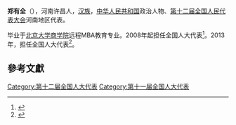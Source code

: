 '''郑有全'''（{{bd|1954年||}}），河南许昌人，[[汉族|汉族]]，[[中华人民共和国|中华人民共和国]]政治人物、[[第十二届全国人民代表大会|第十二届全国人民代表大会]]河南地区代表。

毕业于[[北京大学商学院|北京大学商学院]]远程MBA教育专业。2008年起担任全国人大代表<ref>{{cite news|title=全国人大代表信息-郑有全|url= http://210.82.31.1:8084/delegate/viewDelegate.action?dbid=111490|accessdate=2013-04-05|newspaper=全国人大网|archive-url=https://web.archive.org/web/20140529085337/http://www.npc.gov.cn/delegate/viewDelegate.action?dbid=111490|archive-date=2014-05-29|dead-url=yes}}</ref>。2013年，担任全国人大代表<ref>{{cite news|title=全国人大代表信息-郑有全|url= http://210.82.31.1:8084/delegate/viewDelegate.action?dbid=121464|accessdate=2013-04-05|newspaper=全国人大网|archive-url=https://web.archive.org/web/20140529085153/http://www.npc.gov.cn/delegate/viewDelegate.action?dbid=121464|archive-date=2014-05-29|dead-url=yes}}</ref>。

==參考文獻==
{{reflist}}
{{中国政治人物小作品}}

[[Category:第十二届全国人大代表|Category:第十二届全国人大代表]]
[[Category:第十一届全国人大代表|Category:第十一届全国人大代表]]